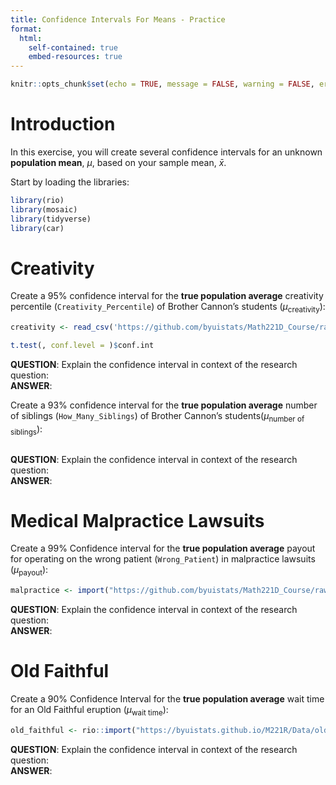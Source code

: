 ```yaml
---
title: Confidence Intervals For Means - Practice
format:
  html:
    self-contained: true
    embed-resources: true
---
```

```r
knitr::opts_chunk$set(echo = TRUE, message = FALSE, warning = FALSE, error = TRUE)
```



# Introduction

In this exercise, you will create several confidence intervals for an unknown __population mean__, $\mu$, based on your sample mean, $\bar x$.  

Start by loading the libraries: 

```r

library(rio)
library(mosaic)
library(tidyverse)
library(car)

```



# Creativity

Create a 95% confidence interval for the __true population average__ creativity percentile (`Creativity_Percentile`) of Brother Cannon's students ($\mu_{\text{creativity}}$):  

```r

creativity <- read_csv('https://github.com/byuistats/Math221D_Course/raw/main/Data/creativity_personality_Clean.csv')

t.test(, conf.level = )$conf.int
```

__QUESTION__:  Explain the confidence interval in context of the research question:  
__ANSWER__:  


Create a 93% confidence interval for the __true population average__ number of siblings (`How_Many_Siblings`) of Brother Cannon's students($\mu_{\text{number of siblings}}$):  

```r


```

__QUESTION__:  Explain the confidence interval in context of the research question:  
__ANSWER__:  




# Medical Malpractice Lawsuits

Create a 99% Confidence interval for the __true population average__ payout for operating on the wrong patient (`Wrong_Patient`) in malpractice lawsuits ($\mu_{\text{payout}}$):

```r

malpractice <- import("https://github.com/byuistats/Math221D_Course/raw/main/Data/WrongSiteWrongPatient.xlsx")

```

__QUESTION__:  Explain the confidence interval in context of the research question:  
__ANSWER__:  





# Old Faithful


Create a 90% Confidence Interval for the __true population average__ wait time for an Old Faithful eruption ($\mu_{\text{wait time}}$):  

```r

old_faithful <- rio::import("https://byuistats.github.io/M221R/Data/old_faithful.xlsx")


```


__QUESTION__:  Explain the confidence interval in context of the research question:  
__ANSWER__:  


